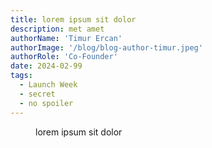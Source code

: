 ```yaml
---
title: lorem ipsum sit dolor
description: met amet
authorName: 'Timur Ercan'
authorImage: '/blog/blog-author-timur.jpeg'
authorRole: 'Co-Founder'
date: 2024-02-99
tags:
  - Launch Week
  - secret
  - no spoiler
---
```


<figure>
  <MdxNextImage
    src="/blog/l2d4.jpeg"
    width="650"
    height="100"
    alt="lorem"
  />

  <figcaption className="text-center">
   lorem ipsum sit dolor
  </figcaption>
</figure>
